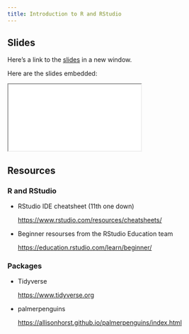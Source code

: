 ```yaml
---
title: Introduction to R and RStudio
---
```


## Slides

Here's a link to the [slides](/slides/01-foundations/01-intro/index.qmd){target="_blank"} in a new window. 

Here are the slides embedded:

<iframe class="slide-deck ar3x2" src="/slides/01-foundations/01-intro/index.html" title="Introduction to R and RStudio slides">
</iframe>

## Resources

### R and RStudio

- RStudio IDE cheatsheet (11th one down)

  <https://www.rstudio.com/resources/cheatsheets/>
  
- Beginner resourses from the RStudio Education team

  <https://education.rstudio.com/learn/beginner/>

### Packages

- Tidyverse

  <https://www.tidyverse.org>
  
- palmerpenguins

  <https://allisonhorst.github.io/palmerpenguins/index.html>